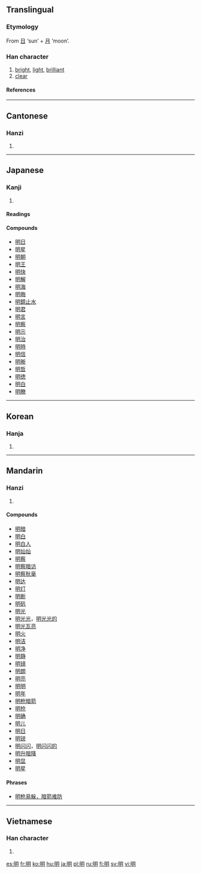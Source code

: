 ==Translingual==

===Etymology===
From [[日]] ‘sun’ + [[月]] ‘moon’.

===Han character===
{{Han char|rn=72|rad=日|as=04|sn=8|four=6702<sub>0</sub>|canj=日月 (AB)|ids=⿰[[日]][[月]]}}
# [[bright]], [[light]], [[brilliant]]
# [[clear]]

====References====
{{Han ref|kx=0491.120|dkj=13805|dj=0852.180|hdz=21491.080|uh=660E|ud=26126|bh=A9FA|bd=43514}}

----

==Cantonese==

===Hanzi===
{{yue-hanzi|jyut=ming4|y=ming4}}
# {{defn|Cantonese}}

----
==Japanese==

===Kanji===
{{ja-kanji|grade=2|rs=日04}}
# {{defn|Japanese}}

====Readings====
{{ja-readings|kanon=[[めい]] (mei)|goon=[[みょう]] (myō)|toon=[[みん]] (min)|kun=[[あかるい]] ([[明るい]], akarui), [[あきらか]] ([[明らか]], akiraka), [[あける]] ([[明ける]], akeru)}}

====Compounds====
*[[明日]]
*[[明星]]
*[[明朝]]
*[[明王]]
*[[明快]]
*[[明解]]
*[[明海]]
*[[明晦]]
*[[明鏡止水]]
*[[明君]]
*[[明言]]
*[[明察]]
*[[明示]]
*[[明治]]
*[[明時]]
*[[明信]]
*[[明晰]]
*[[明哲]]
*[[明徳]]
*[[明白]]
*[[明瞭]]

----
==Korean==

===Hanja===
{{ko-hanja|hangeul=명|eumhun=|rv=myeong|mr=myŏng|y=myeng}}
# {{defn|Korean}}

----
==Mandarin==

===Hanzi===
{{cmn-hanzi|pin=[[míng]] ([[ming2]])|wg=ming<sup>2</sup>}}
# {{defn|Mandarin}}

====Compounds====
*[[明暗]]
*[[明白]]
*[[明白人]]
*[[明灿灿]]
*[[明察]]
*[[明察暗访]]
*[[明察秋毫]]
*[[明达]]
*[[明灯]]
*[[明断]]
*[[明矾]]
*[[明光]]
*[[明光光]]，[[明光光的]]
*[[明光瓦亮]]
*[[明火]]
*[[明洁]]
*[[明净]]
*[[明静]]
*[[明镜]]
*[[明朗]]
*[[明亮]]
*[[明明]]
*[[明年]]
*[[明枪暗箭]]
*[[明抢]]
*[[明确]]
*[[明儿]]
*[[明日]]
*[[明锐]]
*[[明闪闪]]，[[明闪闪的]]
*[[明升暗降]]
*[[明显]]
*[[明星]]

====Phrases====
*[[明枪易躲，暗箭难防]]

----

==Vietnamese==

===Han character===
{{vi-hantu|[[Minh]]}}
# {{defn|Vietnamese}}

[[es:明]]
[[fr:明]]
[[ko:明]]
[[hu:明]]
[[ja:明]]
[[pl:明]]
[[ru:明]]
[[fi:明]]
[[sv:明]]
[[vi:明]]
